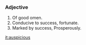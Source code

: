 ===Adjective===
#Of good omen.
#Conducive to success, fortunate.
#Marked by success, Prosperously.

[[it:auspicious]]